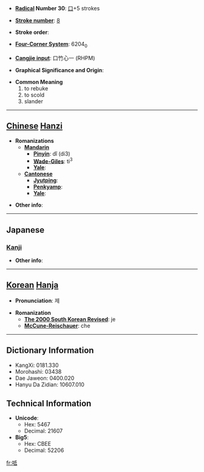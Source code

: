 * '''[[Wiktionary:Chinese radical index| Radical]] Number 30''': [[Wiktionary:Chinese radical index 口|口]]+5 strokes

* '''[[Wiktionary:Chinese total strokes index|Stroke number]]''': [[Wiktionary:Chinese total strokes index 8|8]]

* '''Stroke order''': 

* '''[[Wiktionary:Chinese four corner index|Four-Corner System]]''': 6204<sub>0</sub>

* '''[[Wiktionary:Chinese Cangjie index|Cangjie input]]''': 口竹心一 (RHPM)

* '''Graphical Significance and Origin''': 

* '''Common Meaning'''
*#to rebuke
*# to scold
*# slander


----

== [[Chinese]] [[Hanzi]] ==

* '''Romanizations'''
** '''[[Mandarin]]'''
*** '''[[Pinyin]]''': dǐ (di3)
*** '''[[Wade-Giles]]''': ti<sup>3</sup>
*** '''[[Yale]]''': 
** '''[[Cantonese]]'''
*** '''[[Jyutping]]''':
*** '''[[Penkyamp]]''': 
*** '''[[Yale]]''': 

* '''Other info''': 

----

==Japanese==
===[[Kanji]]===
{{kanji|on readings=[[てい]] (tei), [[たい]] (tai), [[だい]] (dai)
|kun readings=[[しかる]] (shikaru)
}}

* '''Other info''':  

----

== [[Korean]] [[Hanja]] ==

* '''Pronunciation''': 제

* '''Romanization'''
** '''[[The 2000 South Korean Revised Romanization|The 2000 South Korean Revised]]''': je
** '''[[McCune-Reischauer]]''': che

----

== Dictionary Information ==

* KangXi: 0181.330
* Morohashi: 03438
* Dae Jaweon: 0400.020
* Hanyu Da Zidian: 10607.010

== Technical Information ==

* '''Unicode''':
** Hex: 5467
** Decimal: 21607
* '''Big5''':
** Hex: CBEE
** Decimal: 52206

[[fr:呧]]